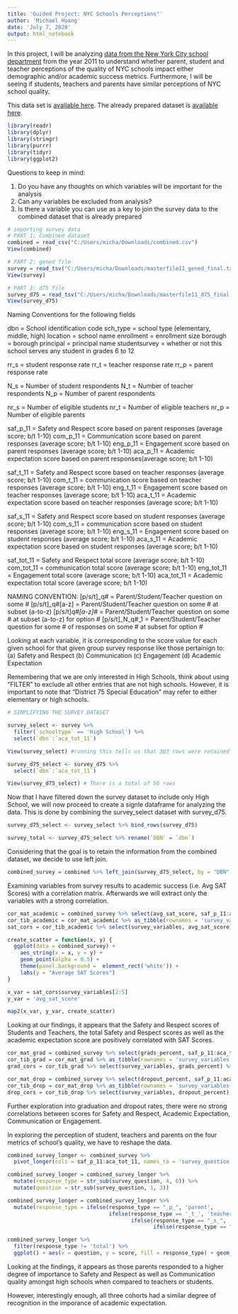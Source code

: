 ---
title: 'Guided Project: NYC Schools Perceptions"'
author: 'Michael Hoang'
date: 'July 7, 2020'
output: html_notebook
---

In this project, I will be analyzing [data from the New York City school department](https://www.schools.nyc.gov/) from the year 2011 to understand whether parent, student and teacher perceptions of the quality of NYC schools impact either demographic and/or academic success metrics. Furthermore, I will be seeing if students, teachers and parents have similar perceptions of NYC school quality. 

This data set is [available here](https://data.cityofnewyork.us/Education/2011-NYC-School-Survey/mnz3-dyi8). The already prepared dataset is [available here](https://data.world/dataquest/nyc-schools-data/workspace/file?filename=combined.csv).

```{r}

library(readr)
library(dplyr)
library(stringr)
library(purrr)
library(tidyr)
library(ggplot2)

```
Questions to keep in mind: 

1) Do you have any thoughts on which variables will be important for the analysis
2) Can any variables be excluded from analysis?
3) Is there a variable you can use as a key to join the survey data to the combined dataset that is already prepared

```{r}

# importing survey data 
# PART 1; Combined dataset
combined = read_csv("C:/Users/micha/Downloads/combined.csv")
View(combined)

# PART 2: gened file
survey = read_tsv("C:/Users/micha/Downloads/masterfile11_gened_final.txt")
View(survey)

# PART 3: d75 file 
survey_d75 = read_tsv("C:/Users/micha/Downloads/masterfile11_d75_final.txt")
View(survey_d75)

```
Naming Conventions for the following fields

dbn = School identification code
sch_type = school type (elementary, middle, high)
location = school name 
enrollment = enrollment size 
borough = borough
principal = principal name
studentsurvey = whether or not this school serves any student in grades 6 to 12

rr_s = student response rate
rr_t = teacher response rate
rr_p = parent response rate

N_s = Number of student respondents
N_t = Number of teacher respondents
N_p = Number of parent respondents

nr_s = Number of eligible students 
nr_t = Number of eligible teachers
nr_p = Number of eligible parents

saf_p_11 = Safety and Respect score based on parent responses (average score; b/t 1-10)
com_p_11 = Communication score based on parent responses (average score; b/t 1-10)
eng_p_11 = Engagement score based on parent responses (average score; b/t 1-10)
aca_p_11 = Academic expectation score based on parent responses(average score; b/t 1-10)

saf_t_11 =  Safety and Respect score based on teacher responses (average score; b/t 1-10)
com_t_11 = communication score based on teacher responses (average score; b/t 1-10)
eng_t_11 = Engagement score based on teacher responses (average score; b/t 1-10)
aca_t_11 = Academic expectation score based on teacher responses (average score; b/t 1-10)

saf_s_11 =  Safety and Respect score based on student responses (average score; b/t 1-10)
com_s_11 = communication score based on student responses (average score; b/t 1-10)
eng_s_11 = Engagement score based on student responses (average score; b/t 1-10)
aca_s_11 = Academic expectation score based on student responses (average score; b/t 1-10)

saf_tot_11 =  Safety and Respect total score (average score; b/t 1-10)
com_tot_11 = communication total score (average score; b/t 1-10)
eng_tot_11 = Engagement total score (average score; b/t 1-10)
aca_tot_11 = Academic expectation total score (average score; b/t 1-10)

NAMING CONVENTION:
[p/s/t]_q# = Parent/Student/Teacher question on some #
[p/s/t]_q#[a-z] = Parent/Student/Teacher question on some # at subset (a-to-z)
[p/s/t]_q#[a-z]_# = Parent/Student/Teacher question on some # at subset (a-to-z) for option #
[p/s/t]_N_q#_1 = Parent/Student/Teacher question for some # of responses on some # at subset for option #

Looking at each variable, it is corresponding to the score value for each given school for that given group survey response like those pertainign to:
(a) Safety and Respect
(b) Communication
(c) Engagement
(d) Academic Expectation 

Remembering that we are only interested in High Schools, think about using "FILTER" to exclude all other entries that are not high schools. However, it is important to note that "District 75 Special Education" may refer to either elementary or high schools. 

```{r}
# SIMPLIFYING THE SURVEY DATASET 

survey_select <- survey %>% 
  filter(`schooltype` == 'High School') %>% 
  select(`dbn`:`aca_tot_11`)

View(survey_select) #running this tells us that 383 rows were retained out of the original 1646 rows

survey_d75_select <- survey_d75 %>% 
  select(`dbn`:`aca_tot_11`)

View(survey_d75_select) # There is a total of 56 rows 

```

Now that I have filtered down the survey dataset to include only High School, we will now proceed to create a signle dataframe for analyzing the data. This is done by combining the survey_select dataset with survey_d75.  

```{r}

survey_d75_select <- survey_select %>% bind_rows(survey_d75)

survey_total <- survey_d75_select %>% rename(`DBN` = `dbn`)

```

Considering that the goal is to retain the information from the combined dataset, we decide to use left join. 

```{r}

combined_survey = combined %>% left_join(survey_d75_select, by = "DBN")

```

Examining variables from survey results to academic success (i.e. Avg SAT Scores) with a correlation matrix. Afterwards we will extract only the variables with a strong correlation. 

```{r}

cor_mat_academic = combined_survey %>% select(avg_sat_score, saf_p_11:aca_tot_11) %>% cor(use = 'pairwise.complete.obs')
cor_tib_academic = cor_mat_academic %>% as_tibble(rownames = 'survey_variables')
sat_cors = cor_tib_academic %>% select(survey_variables, avg_sat_score) %>% filter(avg_sat_score < -0.25 | avg_sat_score > 0.25)

create_scatter = function(x, y) {
  ggplot(data = combined_survey) +
    aes_string(x = x, y = y) +
    geom_point(alpha = 0.5) +
    theme(panel.background =  element_rect('white')) +
    labs(y = "Average SAT Scores")
}

x_var = sat_cors$survey_variables[2:5]
y_var = 'avg_sat_score'

map2(x_var, y_var, create_scatter)

```
Looking at our findings, it appears that the Safety and Respect scores of Students and Teachers, the total Safety and Respect scores as well as the academic expectation score are positively correlated with SAT Scores. 

```{r}

cor_mat_grad = combined_survey %>% select(grads_percent, saf_p_11:aca_tot_11) %>% cor(use = 'pairwise.complete.obs')
cor_tib_grad = cor_mat_grad %>% as_tibble(rownames = 'survey_variables')
grad_cors = cor_tib_grad %>% select(survey_variables, grads_percent) %>% filter(grads_percent < -0.25 | grads_percent > 0.25)

cor_mat_drop = combined_survey %>% select(dropout_percent, saf_p_11:aca_tot_11) %>% cor(use = 'pairwise.complete.obs')
cor_tib_drop = cor_mat_drop %>% as_tibble(rownames = 'survey_variables')
drop_cors = cor_tib_drop %>% select(survey_variables, dropout_percent) %>% filter(dropout_percent < -0.25 | dropout_percent > 0.25)

```

Further exploration into graduation and dropout rates, there were no strong correlations between scores for Safety and Respect, Academic Expectation, Communication or Engagement. 

In exploring the perception of student, teachers and parents on the four metrics of school's quality, we have to reshape the data. 

```{r}
combined_survey_longer <- combined_survey %>% 
  pivot_longer(cols = saf_p_11:aca_tot_11, names_to = 'survey_question', values_to = 'score')

combined_survey_longer = combined_survey_longer %>% 
  mutate(response_type = str_sub(survey_question, 4, 6)) %>%
  mutate(question = str_sub(survey_question, 1, 3))

combined_survey_longer = combined_survey_longer %>%
  mutate(response_type = ifelse(response_type == "_p_", 'parent',
                                ifelse(response_type == '_t_', 'teacher', 
                                       ifelse(response_type == "_s_", 'student',
                                              ifelse(response_type == "_to_", 'total', NA)))))

combined_survey_longer %>% 
  filter(response_type != 'total') %>% 
  ggplot() + aes(x = question, y = score, fill = response_type) + geom_boxplot()
```

Looking at the findings, it appears as those parents responded to a higher degree of importance to Safety and Respect as well as Communication quality amongst high schools when compared to teachers or students. 

However, interestingly enough, all three cohorts had a similar degree of recognition in the imporance of academic expectation. 
